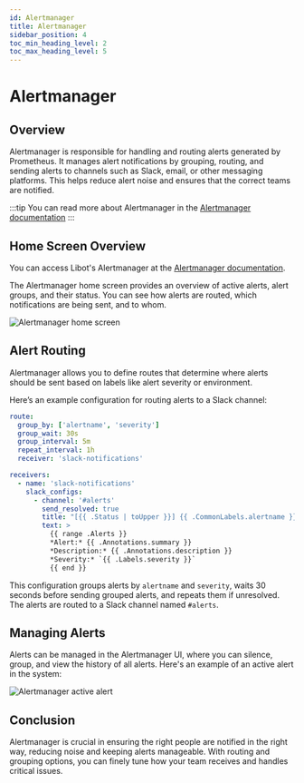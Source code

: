 ```yaml
---
id: Alertmanager
title: Alertmanager
sidebar_position: 4
toc_min_heading_level: 2
toc_max_heading_level: 5
---
```



# Alertmanager

## Overview
Alertmanager is responsible for handling and routing alerts generated by Prometheus.
It manages alert notifications by grouping, routing, and sending alerts to channels such as Slack, email,
or other messaging platforms. This helps reduce alert noise and ensures that the correct teams are notified. 

:::tip
You can read more about Alertmanager in the [Alertmanager documentation](https://prometheus.io/docs/alerting/latest/alertmanager/)
:::

## Home Screen Overview
You can access Libot's Alertmanager at the [Alertmanager documentation](https://alertmanager.mapcolonies.net).

The Alertmanager home screen provides an overview of active alerts, alert groups, and their status.
You can see how alerts are routed, which notifications are being sent, and to whom. 

![Alertmanager home screen](./img/alertmanager/alertmanager-homescreen.png)

## Alert Routing

Alertmanager allows you to define routes that determine where alerts should be sent based on labels
like alert severity or environment.

Here’s an example configuration for routing alerts to a Slack channel:

```yaml
route:
  group_by: ['alertname', 'severity']
  group_wait: 30s
  group_interval: 5m
  repeat_interval: 1h
  receiver: 'slack-notifications'

receivers:
  - name: 'slack-notifications'
    slack_configs:
      - channel: '#alerts'
        send_resolved: true
        title: "[{{ .Status | toUpper }}] {{ .CommonLabels.alertname }}"
        text: >
          {{ range .Alerts }} 
          *Alert:* {{ .Annotations.summary }}
          *Description:* {{ .Annotations.description }}
          *Severity:* `{{ .Labels.severity }}`
          {{ end }}
```

This configuration groups alerts by `alertname` and `severity`, waits 30 seconds before sending grouped alerts,
and repeats them if unresolved. The alerts are routed to a Slack channel named `#alerts`.

## Managing Alerts

Alerts can be managed in the Alertmanager UI, where you can silence, group, and view the history of all alerts.
Here's an example of an active alert in the system:

![Alertmanager active alert](./img/alertmanager/alertmanager-alert.png)

## Conclusion

Alertmanager is crucial in ensuring the right people are notified in the right way, reducing noise and keeping alerts
manageable. With routing and grouping options, you can finely tune how your team receives and handles critical issues.
